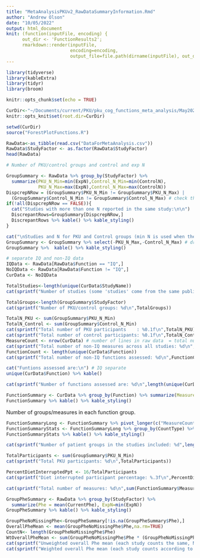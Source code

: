 ```yaml
---
title: "MetaAnalysisPKUv2_RawDataSummaryInformation.Rmd"
author: "Andrew Olson"
date: "10/05/2022"
output: html_document
knit: (function(inputFile, encoding) { 
      out_dir <- 'FunctionResults2';
      rmarkdown::render(inputFile,
                        encoding=encoding, 
                        output_file=file.path(dirname(inputFile), out_dir, 'RawDataSummaryInformation.html')) })
---
```


```r
library(tidyverse)
library(kableExtra)
library(tidyr)
library(broom)

knitr::opts_chunk$set(echo = TRUE)

CurDir<-"~/Documents/current/PKU/pku_cog_functions_meta_analysis/May2022_meta-analysis_with_added_papers"
knitr::opts_knit$set(root.dir=CurDir)

setwd(CurDir)
source("ForestPlotFunctions.R")
```

```r
RawData<-as_tibble(read.csv("DataForMetaAnalysis.csv"))
RawData$StudyFactor <- as.factor(RawData$StudyFactor)
head(RawData)
```

```r
# Number of PKU/control groups and control and exp N

GroupSummary <- RawData %>% group_by(StudyFactor) %>% 
  summarize(PKU_N_Min=min(ExpN),Control_N_Min=min(ControlN), 
            PKU_N_Max=max(ExpN),Control_N_Max=max(ControlN))
DispcrepNRow = (GroupSummary$PKU_N_Min != GroupSummary$PKU_N_Max) | 
  (GroupSummary$Control_N_Min != GroupSummary$Control_N_Max) # check that there is only one value for N for each study
if(!all(DispcrepNRow == FALSE)){
  cat("Studies with more than one N reported in the same study:\n\n")
  DiscrepantRows=GroupSummary[DispcrepNRow,]
  DiscrepantRows %>% kable() %>% kable_styling()
}

```


```r
cat("\nStudies and N for PKU and Control groups (min N is used when there is more than one reported)\n")
GroupSummary <- GroupSummary %>% select(-PKU_N_Max,-Control_N_Max) # drop check columns if no problems
GroupSummary %>%  kable() %>% kable_styling() 
```

```r
# separate IQ and non-IQ data
IQData <- RawData[RawData$Function == "IQ",]
NoIQData <- RawData[RawData$Function != "IQ",]
CurData <- NoIQData
```

```r
TotalStudies<-length(unique(CurData$StudyName))
cat(sprintf("Number of studies (some 'studies' come from the same publication, so this does not match the number of publications (e.g. Dawson 2011-on diet, Dawson 2011-off diet - two study entries, one publication)): %d\n",TotalStudies))

TotalGroups<-length(GroupSummary$StudyFactor)
cat(sprintf("Number of PKU/control groups: %d\n",TotalGroups))

TotalN_PKU <- sum(GroupSummary$PKU_N_Min)
TotalN_Control <- sum(GroupSummary$Control_N_Min)
cat(sprintf("Total number of PKU participants    : %0.1f\n",TotalN_PKU))
cat(sprintf("Total number of control participants: %0.1f\n",TotalN_Control))
MeasureCount <- nrow(CurData) # number of lines in raw data  = total number of measures used
cat(sprintf("Total number of non-IQ measures across all studies: %d\n",MeasureCount))
FunctionCount <- length(unique(CurData$Function))
cat(sprintf("Total number of non-IQ functions assessed: %d\n",FunctionCount))
```

```r
cat("Funtions assessed are:\n") # IQ separate
unique(CurData$Function) %>% kable()
```

```r
cat(sprintf("Number of functions assessed are: %d\n",length(unique(CurData$Function)))) # IQ separate
```

```r
FunctionSummary <- CurData %>% group_by(Function) %>% summarize(MeasureCount = n(), GroupCount = length(unique(StudyFactor)))
FunctionSummary %>% kable() %>% kable_styling()
```

Number of groups/measures in each function group.

```r
FunctionSummaryLong <- FunctionSummary %>% pivot_longer(c("MeasureCount","GroupCount"),names_to="CountType",values_to="Count")
FunctionSummaryStats <- FunctionSummaryLong %>% group_by(CountType) %>% summarise(Mean=mean(Count), SD = sd(Count), N=sum(Count), Min=min(Count), Max=max(Count))
FunctionSummaryStats %>% kable() %>% kable_styling()
```

```r
cat(sprintf("Number of patient groups in the studies included: %d",length(unique(CurData$StudyFactor))))
```


```r
TotalParticipants <- sum(GroupSummary$PKU_N_Min)
cat(sprintf("Total PKU participants: %d\n",TotalParticipants))
```

```r
PercentDietInterruptedPpt <- 16/TotalParticipants
cat(sprintf("Diet interrupted participant percentage: %.3f\n",PercentDietInterruptedPpt))
```

```r
cat(sprintf("Total number of measures: %d\n",sum(FunctionSummary$MeasureCount)))
```

```r
GroupPheSummary <- RawData %>% group_by(StudyFactor) %>% 
  summarize(Phe = mean(CurrentPhe), ExpN=min(ExpN))
GroupPheSummary %>% kable() %>% kable_styling()
```

```r
GroupPheNoMissingPhe<-GroupPheSummary[!is.na(GroupPheSummary$Phe),]
OverallPheMean <- mean(GroupPheNoMissingPhe$Phe,na.rm=TRUE)
CountN<- length(GroupPheNoMissingPhe$Phe)
WtOverallPheMean <- sum(GroupPheNoMissingPhe$Phe * (GroupPheNoMissingPhe$ExpN/sum(GroupPheNoMissingPhe$ExpN)))
cat(sprintf("Unweighted overall Phe mean (each study counts the same, N=%d) = %0.2f\n",CountN,OverallPheMean))
cat(sprintf("Weighted overall Phe mean (each study counts according to num ppt) = %0.2f\n",WtOverallPheMean))
```



